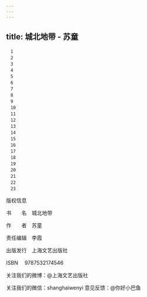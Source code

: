 ```yaml
---
---
---
```

title: 城北地带 - 苏童
---


```
　1
　2
　3
　4
　5
　6
　7
　8
　9
　10
　11
　12
　13
　14
　15
　16
　17
　18
　19
　20
　21
　22
　23
```


版权信息



书  名　城北地带


作  者　苏童


责任编辑　李霞


出版发行　上海文艺出版社


ISBN 　9787532174546


关注我们的微博：@上海文艺出版社


关注我们的微信：shanghaiwenyi 意见反馈：@你好小巴鱼
